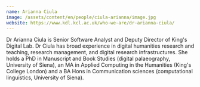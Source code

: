 ```yaml
---
name: Arianna Ciula
image: /assets/content/en/people/ciula-arianna/image.jpg
website: https://www.kdl.kcl.ac.uk/who-we-are/dr-arianna-ciula/
---
```

Dr Arianna Ciula is Senior Software Analyst and Deputy Director of King's Digital Lab. Dr Ciula has broad experience in digital humanities research and teaching, research management, and digital research infrastructures. She holds a PhD in Manuscript and Book Studies (digital palaeography, University of Siena), an MA in Applied Computing in the Humanities (King's College London) and a BA Hons in Communication sciences (computational linguistics, University of Siena).
